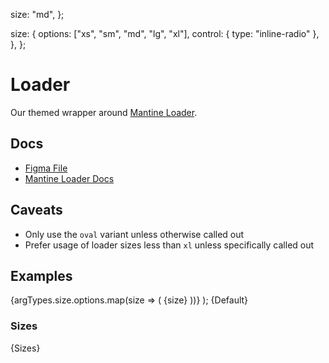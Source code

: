 
  size: "md",
};

  size: {
    options: ["xs", "sm", "md", "lg", "xl"],
    control: { type: "inline-radio" },
  },
};

<Meta
  title="Feedback/Loader"
  component={Loader}
  args={args}
  argTypes={argTypes}
/>

# Loader

Our themed wrapper around [Mantine Loader](https://v6.mantine.dev/core/loader/).

## Docs

- [Figma File](https://www.figma.com/file/NUXRUa9Ot3HvgC1WwIA4UH/Loader?type=design&node-id=1-96&mode=design&t=yaNljw178EFJeU7k-0)
- [Mantine Loader Docs](https://v6.mantine.dev/core/loader/)

## Caveats

- Only use the `oval` variant unless otherwise called out
- Prefer usage of loader sizes less than `xl` unless specifically called out

## Examples


  <Grid w="10rem" columns={2} align="center">
    {argTypes.size.options.map(size => (
      <Fragment key={size}>
        <Grid.Col span={1} align="center">
          <Text weight="bold">{size}</Text>
        </Grid.Col>
        <Grid.Col span={1} align="center">
          <Loader size={size} />
        </Grid.Col>
      </Fragment>
    ))}
  </Grid>
);


<Canvas>
  <Story name="Default">{Default}</Story>
</Canvas>

### Sizes


<Canvas>
  <Story name="Sizes">{Sizes}</Story>
</Canvas>

